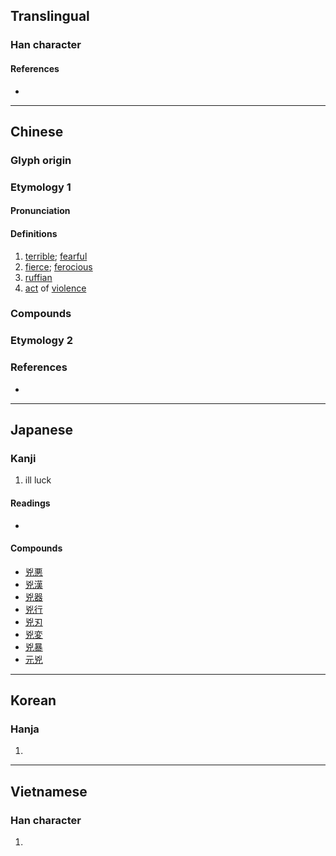{{also|凶}}
{{character info/new}}
==Translingual==

===Han character===
{{Han char|rn=10|rad=儿|as=04|sn=6|four=22217|canj=UKHU|ids=⿱凶儿}}

====References====
* {{Han ref|kx=0124.040|dkj=01348|dj=0260.050|hdz=10268.030|uh=5147|ud=20807|bh=A5FB|bd=42491}}

----

==Chinese==
{{zh-forms|s=凶|t2=凶}}

===Glyph origin===
{{Han etyl}}

===Etymology 1===

====Pronunciation====
{{zh-pron
|m=xiōng
|c=hung1
|h=pfs=hiûng
|mn=hiong
|mc=y
|oc=y
|ma=
|cat=a,n
}}

====Definitions====
{{zh-hanzi}}

# [[terrible]]; [[fearful]]
# [[fierce]]; [[ferocious]]
# [[ruffian]]
# [[act]] of [[violence]]

===Compounds===
{{zh-der|兇手|幫兇|兇猛|兇犯|兇狠|兇惡|兇懼|步步行兇|真兇實犯|緝兇|騁兇騁勢|頂兇|元兇}}

===Etymology 2===
{{zh-see|凶|var|bad luck}}

===References===
* {{R:twedu|A00269}}

----

==Japanese==

===Kanji===
{{ja-kanji|grade=|rs=儿04}}

# ill luck

====Readings====
* {{ja-readings|on=[[きょう]] (kyō)|kun=[[おそれる]] (osoreru)}}

====Compounds====
* [[兇悪]]
* [[兇漢]]
* [[兇器]]
* [[兇行]]
* [[兇刃]]
* [[兇変]]
* [[兇暴]]
* [[元兇]]

----

==Korean==

===Hanja===
{{ko-hanja|hangeul=흉|rv=hyung|mr=hyung}}

# {{defn|lang=ko|sort=儿04}}

----

==Vietnamese==

===Han character===
{{vi-hantu|[[hung]]|rs=儿04}}

# {{defn|lang=vi|sort=儿04}}